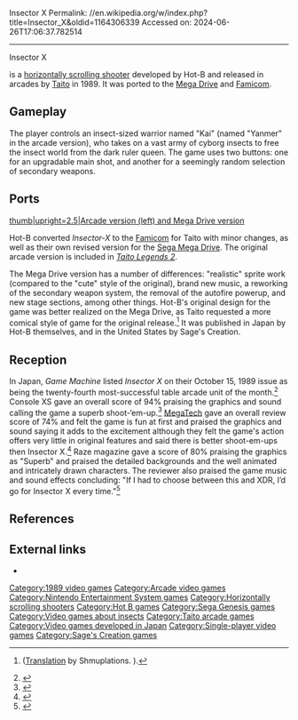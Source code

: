 Insector X
Permalink: //en.wikipedia.org/w/index.php?title=Insector_X&oldid=1164306339
Accessed on: 2024-06-26T17:06:37.782514



------
Insector X
{{More citations needed|date=April 2020}}
{{Infobox video game
|title = Insector X
|image = InsectorXBoxShotGenesis.jpg
|developer = Hot-B
|publisher = {{unbulleted list|[[Taito]] | Hot-B | Sage's Creation}}
|composer = 
|designer =
|engine = 
|released = '''1989:''' Arcade<br>'''1990:''' Famicom, Mega Drive
|genre = [[Scrolling shooter]]
|modes = [[Single-player video game|Single-player]]
|platforms = [[Arcade video game|Arcade]], [[Nintendo Entertainment System|Famicom]], [[Sega Genesis|Mega Drive]], [[PlayStation 2]]
}}

{{nihongo|'''''Insector X'''''|インセクターX|Insekuta X}} is a [[scrolling shooter|horizontally scrolling shooter]] developed by Hot-B and released in arcades by [[Taito]] in 1989. It was ported to the [[Mega Drive]] and [[Famicom]].

==Gameplay==
The player controls an insect-sized warrior named "Kai" (named "Yanmer" in the arcade version), who takes on a vast army of cyborg insects to free the insect world from the dark ruler queen. The game uses two buttons: one for an upgradable main shot, and another for a seemingly random selection of secondary weapons.

==Ports==
[[File:Insector X Comparisons.png|thumb|upright=2.5|Arcade version (left) and Mega Drive version]]

Hot-B converted ''Insector-X'' to the [[Nintendo Entertainment System|Famicom]] for Taito with minor changes, as well as their own revised version for the [[Sega Genesis|Sega Mega Drive]]. The original arcade version is included in ''[[Taito Legends 2]]''.

The Mega Drive version has a number of differences: "realistic" sprite work (compared to the "cute" style of the original), brand new music, a reworking of the secondary weapon system, the removal of the autofire powerup, and new stage sections, among other things. Hot-B's original design for the game was better realized on the Mega Drive, as Taito requested a more comical style of game for the original release.<ref name="STGv5">{{cite magazine|title=『オーバーホライゾン』開発者: 佐武義訓氏|magazine=Shooting Gameside|volume=5|publisher=Micro Magazine|date=31 May 2012|pages=94–96|lang=ja|ISBN=978-4896373899}} ([http://shmuplations.com/yoshinorisatake/ Translation] by Shmuplations. {{Webarchive|url=https://web.archive.org/web/20191012120706/http://shmuplations.com/yoshinorisatake/|date=2019-10-12}}).</ref> It was published in Japan by Hot-B themselves, and in the United States by Sage's Creation.

== Reception ==
{{Video game reviews
| Allgame = {{rating|3|5}} (SMD)<ref>{{Cite web |last=Christopher Michael Baker |title=Insector X (Sega Genesis) Review |url=http://www.allgame.com/game.php?id=1606&tab=review |url-status=dead |archive-url=https://web.archive.org/web/20141116170521/http://www.allgame.com/game.php?id=1606&tab=review |archive-date=November 16, 2014 |access-date=May 9, 2022 |website=Allgame}}</ref>
| rev1 = Console XS
| rev1Score = 94% (SMD)<ref>{{Cite journal |date=June 1992 |title=A-Z Software |url=https://archive.org/details/console-xs-01/page/130/mode/2up |journal=Console XS |issue=1 |pages=131 |access-date=April 1, 2022}}</ref>
| rev2 = Megatech
| rev2Score = 74% (SMD)<ref>{{Cite journal |date=December 1991 |title=Game index |url=https://archive.org/details/UneditedUK_marktrade/MegaTech_01/page/n77/mode/2up |journal=MegaTech |issue=1 |pages=78 |access-date=April 1, 2022}}</ref>
| rev3 = Raze
| rev3Score = 80%<ref>{{Cite journal |date=December 1990 |title=Insector X |url=https://archive.org/details/RAZE_Issue_02_1990-12_Newsfield_Publishing_GB/page/n37/mode/2up |journal=Raze |issue=2 |pages=38 |access-date=December 24, 2022}}</ref>
}}
In Japan, ''Game Machine'' listed ''Insector X'' on their October 15, 1989 issue as being the twenty-fourth most-successful table arcade unit of the month.<ref>{{cite magazine|title=Game Machine's Best Hit Games 25 - テーブル型TVゲーム機 (Table Videos)|magazine=[[:ja:ゲームマシン|Game Machine]]|issue=366|publisher=[[:ja:アミューズメント通信社|Amusement Press, Inc.]]|date=15 October 1989|page=25|lang=ja}}</ref> Console XS gave an overall score of 94% praising the graphics and sound calling the game a superb shoot-‘em-up.<ref>{{Cite journal |date=June 1992 |title=A-Z Software |url=https://archive.org/details/console-xs-01/page/130/mode/2up |journal=Console XS |issue=1 |pages=131 |access-date=April 1, 2022}}</ref> [[MegaTech]] gave an overall review score of 74% and felt the game is fun at first and praised the graphics and sound saying it adds to the excitement although they felt the game's action offers very little in original features and said there is better shoot-em-ups then Insector X.<ref>{{Cite journal |date=December 1991 |title=Game index |url=https://archive.org/details/UneditedUK_marktrade/MegaTech_01/page/n77/mode/2up |journal=MegaTech |issue=1 |pages=78 |access-date=April 1, 2022}}</ref> Raze magazine gave a score of 80% praising the graphics as "Superb" and praised the detailed backgrounds and the well animated and intricately drawn characters.  The reviewer also praised the game music and sound effects concluding: "If I had to choose between this and XDR, I’d go for Insector X every time."<ref>{{Cite journal |date=December 1990 |title=Insector X |url=https://archive.org/details/RAZE_Issue_02_1990-12_Newsfield_Publishing_GB/page/n37/mode/2up |journal=Raze |issue=2 |pages=38 |access-date=December 24, 2022}}</ref>

== References ==
{{Reflist}}

== External links ==
* {{mobygames|/insector-x}}

[[Category:1989 video games]]
[[Category:Arcade video games]]
[[Category:Nintendo Entertainment System games]]
[[Category:Horizontally scrolling shooters]]
[[Category:Hot B games]]
[[Category:Sega Genesis games]]
[[Category:Video games about insects]]
[[Category:Taito arcade games]]
[[Category:Video games developed in Japan]]
[[Category:Single-player video games]]
[[Category:Sage's Creation games]]